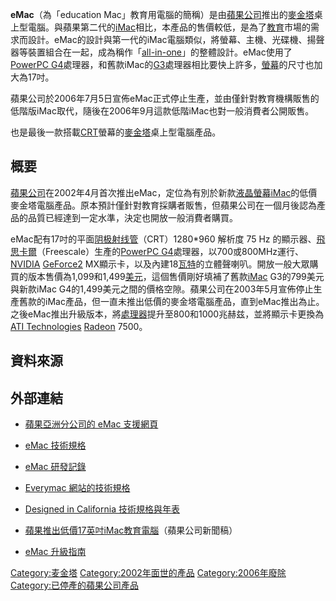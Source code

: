 {{distinguish|Emacs}}
{{noteTA|G1=IT}}
{{lowercase|title=eMac}} 
{{Infobox Computer
| name = eMac
| developer = [[蘋果公司|蘋果公司]]
| type = [[桌上型電腦|桌上型電腦]]
| photo = [[File:EMac.jpg|250px]]
| caption = Apple eMac
| first_release_date = 2002年4月29日
| discontinuation_date =2006年7月5日
| processor = [[PowerPC_G4|PowerPC G4]] 700 - 1420 MHz
}}

'''eMac'''（為「education Mac」教育用電腦的簡稱）是由[[蘋果公司|蘋果公司]]推出的[[麥金塔|麥金塔]]桌上型電腦。與蘋果第二代的[[iMac|iMac]]相比，本產品的售價較低，是為了[[教育|教育]]市場的需求而設計。eMac的設計與第一代的iMac電腦類似，將螢幕、主機、光碟機、揚聲器等裝置組合在一起，成為稱作「[[一體機|all-in-one]]」的整體設計。eMac使用了[[PowerPC_G4|PowerPC G4]]處理器，和舊款iMac的[[PowerPC_G3|G3]]處理器相比要快上許多，[[显示器|螢幕]]的尺寸也加大為17吋。

蘋果公司於2006年7月5日宣佈eMac正式停止生產，並由僅針對教育機構販售的低階版iMac取代，隨後在2006年9月這款低階iMac也對一般消費者公開販售。

也是最後一款搭載[[CRT|CRT]]螢幕的[[麥金塔|麥金塔]]桌上型電腦產品。

== 概要 ==
[[蘋果公司|蘋果公司]]在2002年4月首次推出eMac，定位為有別於新款[[液晶螢幕|液晶螢幕]][[iMac|iMac]]的低價麥金塔電腦產品。原本預計僅針對教育採購者販售，但蘋果公司在一個月後認為產品的品質已經達到一定水準，決定也開放一般消費者購買。

eMac配有17吋的平面[[阴极射线管|阴极射线管]]（CRT）1280*960 解析度 75 Hz 的顯示器、[[飛思卡爾|飛思卡爾]]（Freescale）生產的[[PowerPC_G4|PowerPC G4]]處理器，以700或800MHz運行、[[NVIDIA|NVIDIA]] [[GeForce2|GeForce2]] MX顯示卡，以及內建18[[瓦特|瓦特]]的立體聲喇叭。開放一般大眾購買的版本售價為1,099和1,499[[美元|美元]]，這個售價剛好填補了舊款[[iMac|iMac]] G3的799美元與新款iMac G4的1,499美元之間的價格空隙。蘋果公司在2003年5月宣佈停止生產舊款的iMac產品，但一直未推出低價的麥金塔電腦產品，直到eMac推出為止。之後eMac推出升級版本，將[[中央處理器|處理器]]提升至800和1000兆赫兹，並將顯示卡更換為[[ATI技術公司|ATI Technologies]] [[Radeon|Radeon]] 7500。<!--

The eMac was further improved in [[October_2003|October 2003]], when the 800 [[Megahertz|MHz]] model was eliminated and the 1 [[Gigahertz|GHz]] model brought down to its price.  A more expensive 1 [[Gigahertz|GHz]] model that included the [[Apple_Computer|Apple]] [[SuperDrive|SuperDrive]] was also made cheaper. This model was notable for being one of the least expensive brand-name [[computer|computer]]s at the time that could burn [[DVD|DVD]]s. The next revision to the eMac line came in [[April_2004|April 2004]], with [[DDR_SDRAM|DDR SDRAM]], a faster [[Central_processing_unit|CPU]] running at 1.25 [[Gigahertz|GHz]], and a better ATI [[Radeon_R200|Radeon 9200]] video card. The most recent revision came in [[May_2005|May 2005]], with an even faster CPU running at 1.42 [[Gigahertz|GHz]], improved graphics and larger standard [[hard_disk|hard disk]]s. To Apple's detriment, a number of eMac machines have suffered from what was known as "Raster Shift", a strange phenomenon where the bottom third or half of the screen goes black, with the rest of image shifting upward and out of the top boundary of the display. Serious static also accompanies the problem, rendering the viewable part of the screen virtually useless. In response to the problem, Apple offered a solution which involved the replacement of a video cable inside the eMac's case. 

On [[October_12|October 12]], [[2005|2005]], Apple once again restricted sales of the eMac to educational institutions and returned to its "E is for Education" marketing scheme that had been attached to the product from the original restriction to education buyers. The company re-implemented this restrictive measure for unspecified reasons. Some analysts believe Apple wanted to force the general public to purchase the more costly [[Mac_mini|Mac mini]] or [[iMac|iMac]]. However, the eMac was still available for sale to the general public through some third-party retailer websites.

In early 2006, some users started to experience system freezes in their Second Revision eMacs - by now around 18 months old.  The fault was found to lay with a [[Capacitor_plague|bad batch of capacitors]] which had also caused faults with the iMac G5, manufactured in a similar time frame.  In June 2006 Apple introduced the eMac [http://www.apple.com/support/emac/repairextensionprogram/ Repair Program]. However, despite relating directly to the capacitor problem, the symptoms listed under the Repair Program do not include "freezing".  Apple have agreed to extend the warranty -- for this failure only -- on any affected eMacs to 3 years.

On [[July_5|July 5]], [[2006|2006]], an "educational configuration" of the [[iMac|iMac]] Core Duo was introduced, discontinuing and replacing the entire eMac line. The new [[iMac|iMac]] has a Combo drive rather than a SuperDrive and a smaller hard disk of 80 GB.

== 技術規格 ==
=== 原始機種（2002年4月29日推出） ===
*Released to consumer market [[4_June|4 June]] [[2002|2002]] 
*700 or 800 MHz G4 processor
*100 MHz system bus
*128 or 256 MB [[PC100|PC100]] [[SDRAM|SDRAM]] (can be upgraded to a maximum of 1 GB SDRAM)
*[[NVIDIA|NVIDIA]] [[GeForce_2_Series|GeForce2]] MX 3D [[Accelerated_Graphics_Port|AGP]] 2X graphics 
*17-inch flat [[Cathode_ray_tube|CRT]] display
*2 Built-in USB and 2 Firewire ports
*Built-in 18-watt stereo speakers
*Built-in microphone
*Built-in modem
*CD-ROM or Combo drive (CD burner that can read DVDs), later options included SuperDrive 
*40 GB hard disk drive
*[[AirPort|AirPort]] Ready

=== 第一次升級機種（2003年5月6日推出）===
*800 MHz or 1 GHz PowerPC G4 processor
*133 MHz system bus
*128 or 256 MB [[PC133|PC133]] [[SDRAM|SDRAM]] (can be upgraded to a maximum of 1 GB SDRAM)
*[[ATI_Technologies|ATI]] [[Radeon|Radeon]] 7500 AGP 4x (32 MB dedicated DDR SDRAM)
*17-inch flat [[Cathode_ray_tube|CRT]] display
*3 Built-in USB and 2 Firewire ports
*Built-in 18-watt stereo speakers
*Built-in microphone
*Build-in modem
*CD-ROM, Combo Drive (CD burner that can read DVDs) or SuperDrive (2x, CD and DVD burner) 
*40, 60 or 80 GB hard disk drives
*[[AirPort|AirPort]] Extreme Ready

=== 第二次升級機種（2004年4月13日推出）===
*1.25 GHz G4 processor
*167 MHz system bus
*256 MB [[Double_data_rate|DDR]] [[SDRAM|SDRAM]] (can be upgraded to a maximum of 1<ref name="Apple History">{{cite web | title=Apple History - eMac (USB 2.0) | publisher=apple-history.com | url= http://www.apple-history.com/body.php?page=gallery&model=emac_usb2&performa=off&sort=date&order=ASC | accessdate=2007-07-04}}</ref>GB DDR SDRAM)
*[[ATI_Technologies|ATI]] [[Radeon|Radeon]] [[R200|9200]] graphics (32 MB dedicated DDR SDRAM)
*17-inch flat [[Cathode_ray_tube|CRT]] display
*Built-in 16-watt stereo speakers
*Built-in microphone
*Combo drive (CD burner that can read DVDs) or SuperDrive (4x, CD and DVD burner)
*40, 80, or 160 GB hard disk drives
*3 Built-in USB 2.0 and 2 Firewire ports
*[[AirPort|AirPort]] Extreme Ready
*The hard drive on the Combo Drive model can be upgraded to 80 GB, and the hard drive on the SuperDrive model can be upgraded to 160 GB.

=== 第三次升級機種（2005年5月3日推出）===
*1.42 GHz G4 processor
*167 MHz system bus
*256 MB or 512 MB [[Double_data_rate|DDR]] [[SDRAM|SDRAM]] (can be upgraded to a maximum of 2{{Fact|date=February 2007}} GB DDR SDRAM, unofficially)
*[[ATI_Technologies|ATI]] [[Radeon|Radeon]] 9600 graphics (64 MB dedicated DDR SDRAM)
*17-inch flat [[Cathode_ray_tube|CRT]] display
*Built-in 18-watt stereo speakers
*Built-in microphone
*CD-ROM drive, Combo drive (DVD-ROM/CD-RW), or SuperDrive (16x,DVD+R DL/DVD±RW/CD-RW)
*80 or 160 GB hard disk drives
*Built-in USB 2.0 and Firewire ports
*[[AirPort|AirPort]] Extreme Ready
*[[Bluetooth|Bluetooth]]
*External Display Port 
*[[Mac_OS_X|Mac OS X]] version 10.4 Tiger
-->

== 資料來源 ==
<div class="references-small">
<references/></div>

== 外部連結 ==
* {{en}}[http://www.asia.apple.com/support/emac/ 蘋果亞洲分公司的 eMac 支援網頁]{{Wayback|url=http://www.asia.apple.com/support/emac/ |date=20040703164213 }} 
* {{en}}[http://support.apple.com/specs/emac/ eMac 技術規格]{{Wayback|url=http://support.apple.com/specs/emac/ |date=20070911173952 }}
* {{en}}[https://web.archive.org/web/20090103230449/http://developer.apple.com/documentation/Hardware/Developer_Notes/Macintosh_CPUs-G4/eMac/ eMac 研發記錄]
* {{en}}[http://www.everymac.com/systems/apple/emac/index.html Everymac 網站的技術規格]{{Wayback|url=http://www.everymac.com/systems/apple/emac/index.html |date=20080516202128 }}
* {{en}}[http://www.designedinca.com/macs/emac/ Designed in California 技術規格與年表]{{Wayback|url=http://www.designedinca.com/macs/emac/ |date=20070928063905 }}
* {{en}}[https://web.archive.org/web/20070904092734/http://www.apple.com/pr/library/2006/jul/05imac.html 蘋果推出低價17英吋iMac教育電腦]（蘋果公司新聞稿）
* {{en}}[https://web.archive.org/web/20180422080338/http://www.lbodnar.dsl.pipex.com/eMac/eMac-upgrade.html eMac 升級指南]

{{Apple hardware since 1998}}
{{Apple}}

[[Category:麦金塔|Category:麦金塔]]
[[Category:2002年面世的產品|Category:2002年面世的產品]]
[[Category:2006年廢除|Category:2006年廢除]]
[[Category:已停產的蘋果公司產品|Category:已停產的蘋果公司產品]]